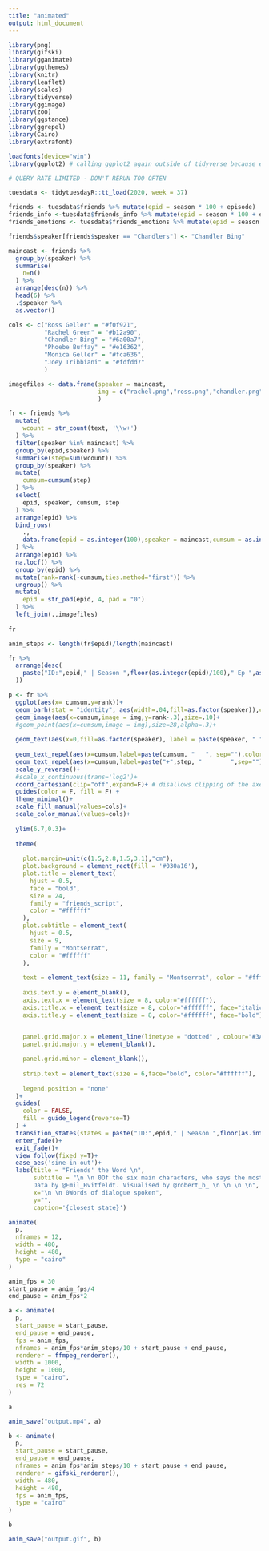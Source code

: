 ```yaml
---
title: "animated"
output: html_document
---
```


```r
library(png)
library(gifski)
library(gganimate)
library(ggthemes)
library(knitr)
library(leaflet)
library(scales)
library(tidyverse)
library(ggimage)
library(zoo)
library(ggstance)
library(ggrepel)
library(Cairo)
library(extrafont)
```

```r
loadfonts(device="win")
library(ggplot2) # calling ggplot2 again outside of tidyverse because extrafonts' initialisation often needs ggplot2 to be reloaded
```

```r
# QUERY RATE LIMITED - DON'T RERUN TOO OFTEN

tuesdata <- tidytuesdayR::tt_load(2020, week = 37)
```

```r
friends <- tuesdata$friends %>% mutate(epid = season * 100 + episode)
friends_info <-tuesdata$friends_info %>% mutate(epid = season * 100 + episode)
friends_emotions <- tuesdata$friends_emotions %>% mutate(epid = season * 100 + episode)

friends$speaker[friends$speaker == "Chandlers"] <- "Chandler Bing"

maincast <- friends %>% 
  group_by(speaker) %>% 
  summarise(
    n=n()
  ) %>% 
  arrange(desc(n)) %>% 
  head(6) %>% 
  .$speaker %>% 
  as.vector()

cols <- c("Ross Geller" = "#f0f921", 
          "Rachel Green" = "#b12a90", 
          "Chandler Bing" = "#6a00a7", 
          "Phoebe Buffay" = "#e16362",
          "Monica Geller" = "#fca636", 
          "Joey Tribbiani" = "#fdfdd7"
          )

imagefiles <- data.frame(speaker = maincast, 
                         img = c("rachel.png","ross.png","chandler.png","monica.png","joey.png","phoebe.png")
                         )
```


```r
fr <- friends %>% 
  mutate(
    wcount = str_count(text, '\\w+') 
  ) %>% 
  filter(speaker %in% maincast) %>% 
  group_by(epid,speaker) %>% 
  summarise(step=sum(wcount)) %>% 
  group_by(speaker) %>% 
  mutate(
    cumsum=cumsum(step)
  ) %>% 
  select(
    epid, speaker, cumsum, step
  ) %>%
  arrange(epid) %>% 
  bind_rows(
    .,
    data.frame(epid = as.integer(100),speaker = maincast,cumsum = as.integer(0), step = as.integer(0))
  ) %>% 
  arrange(epid) %>% 
  na.locf() %>% 
  group_by(epid) %>% 
  mutate(rank=rank(-cumsum,ties.method="first")) %>% 
  ungroup() %>% 
  mutate(
    epid = str_pad(epid, 4, pad = "0")
  ) %>% 
  left_join(.,imagefiles)
  
fr
```

```r
anim_steps <- length(fr$epid)/length(maincast)
```

```r
fr %>% 
  arrange(desc(
    paste("ID:",epid," | Season ",floor(as.integer(epid)/100)," Ep ",as.integer(epid) %% 100, sep = "")
  ))
```


```r
p <- fr %>% 
  ggplot(aes(x= cumsum,y=rank))+
  geom_barh(stat = "identity", aes(width=.04,fill=as.factor(speaker)),color="#000000")+  
  geom_image(aes(x=cumsum,image = img,y=rank-.3),size=.10)+
  #geom_point(aes(x=cumsum,image = img),size=28,alpha=.3)+
  
  geom_text(aes(x=0,fill=as.factor(speaker), label = paste(speaker, " "),color=speaker),vjust=.5,hjust=1,fontface='bold') +
  
  geom_text_repel(aes(x=cumsum,label=paste(cumsum, "   ", sep=""),color=speaker),vjust=.5,hjust = 1,fontface='bold',size = 9,nudge_x=-1,nudge_y=.28,force=0,segment.alpha=0)+
  geom_text_repel(aes(x=cumsum,label=paste("+",step, "        ",sep=""),color=speaker),vjust=.5,hjust = 1,fontface='bold.italic',nudge_x=-1,nudge_y=-.12,force=0,segment.alpha=0)+
  scale_y_reverse()+
  #scale_x_continuous(trans='log2')+
  coord_cartesian(clip="off",expand=F)+ # disallows clipping of the axes
  guides(color = F, fill = F) +
  theme_minimal()+
  scale_fill_manual(values=cols)+
  scale_color_manual(values=cols)+
  
  ylim(6.7,0.3)+
  
  theme(
    
    plot.margin=unit(c(1.5,2.8,1.5,3.1),"cm"),
    plot.background = element_rect(fill = '#030a16'),
    plot.title = element_text(
      hjust = 0.5,
      face = "bold",
      size = 24, 
      family = "friends_script", 
      color = "#ffffff"
    ),
    plot.subtitle = element_text(
      hjust = 0.5,
      size = 9, 
      family = "Montserrat", 
      color = "#ffffff"
    ),
    
    text = element_text(size = 11, family = "Montserrat", color = "#ffffff"),
    
    axis.text.y = element_blank(),
    axis.text.x = element_text(size = 8, color="#ffffff"),
    axis.title.x = element_text(size = 8, color="#ffffff", face="italic"),
    axis.title.y = element_text(size = 8, color="#ffffff", face="bold"),

    
    panel.grid.major.x = element_line(linetype = "dotted" , colour="#3A506B", size = .12),
    panel.grid.major.y = element_blank(),

    panel.grid.minor = element_blank(),
    
    strip.text = element_text(size = 6,face="bold", color="#ffffff"),
    
    legend.position = "none"
  )+
  guides(
    color = FALSE,
    fill = guide_legend(reverse=T)
  ) +
  transition_states(states = paste("ID:",epid," | Season ",floor(as.integer(epid)/100)," Ep ",as.integer(epid) %% 100, sep = ""),transition_length = 6, state_length = 2)+
  enter_fade()+
  exit_fade()+
  view_follow(fixed_y=T)+ 
  ease_aes('sine-in-out')+
  labs(title = "Friends' the Word \n",
       subtitle = "\n \n 0Of the six main characters, who says the most words throughout 'Friends'? 
       Data by @Emil_Hvitfeldt. Visualised by @robert_b_ \n \n \n \n",
       x="\n \n 0Words of dialogue spoken",
       y="",
       caption='{closest_state}')
```


```r
animate(
  p,
  nframes = 12,
  width = 480,
  height = 480,
  type = "cairo"
)
```

```r
anim_fps = 30
start_pause = anim_fps/4
end_pause = anim_fps*2
```


```r
a <- animate(
  p,
  start_pause = start_pause,
  end_pause = end_pause,
  fps = anim_fps,
  nframes = anim_fps*anim_steps/10 + start_pause + end_pause,
  renderer = ffmpeg_renderer(),
  width = 1000,
  height = 1000,
  type = "cairo",
  res = 72
)

a 

anim_save("output.mp4", a)
```


```r
b <- animate(
  p,
  start_pause = start_pause,
  end_pause = end_pause,
  nframes = anim_fps*anim_steps/10 + start_pause + end_pause,
  renderer = gifski_renderer(),
  width = 480,
  height = 480,
  fps = anim_fps,
  type = "cairo"
)

b 

anim_save("output.gif", b)
```